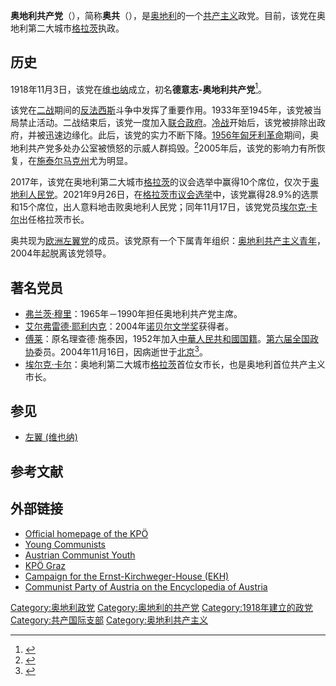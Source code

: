 {{Infobox political party
|country = 奧地利
|name = 奧地利共產黨
|name_native = {{lang|de|Kommunistische Partei Österreichs}}
|logo = [[File:Kommunistische_Partei_Österreichs_Logo.svg|150px]]
|领袖 = Günther Hopfgartner
|总书记 = Florian Birngruber
|发言人=Katerina Anastasiou<br>Rainer Hackauf<br>Günther Hopfgartner<br>Sarah Pansy<br>Tobias Schweiger<br>Natascha Wanek
|foundation = 1918年11月3日
|总部=[[维也纳|维也纳]]
|ideology = [[共產主義|共產主義]]<br>[[马克思主义|马克思主义]]
|position = [[左翼|左翼]]
|newspaper=《人民之声》
|international = [[共产党和工人党国际会议|共产党和工人党国际会议]]<br>[[国际共产主义研讨会|国际共产主义研讨会]]<br>[[共产国际|共产国际]]（历史上）
|national=[[奥共加|奥共加]]
|european = [[欧洲左翼党|欧洲左翼党]]
|europarl = 
|membership = 3500
|统计日期=2004年
|colours = [[紅色|紅色]]<br>[[栗色|栗色]]（常用）
|colorcode = {{Party meta/color/Communist Party of Austria}}
|website = {{URL|http://www.kpoe.at/}}
| seats1_title  = [[奧地利國民議會|國民議會]]
| seats1        = {{Infobox political party/seats|0|183|hex=red}}
| seats2_title  = [[奧地利聯邦議會|聯邦議會]]
| seats2        = {{Infobox political party/seats|0|62|hex=red}}
| seats3_title  = [[歐洲議會|歐洲議會]]
| seats3        = {{Infobox political party/seats|0|18|hex=red}}
| seats4_title  = [[奥地利行政区划|州议会]]
| seats4        = {{Infobox political party/seats|2|440|hex=red}}
}}
{{共产党}}
'''奥地利共产党'''（{{lang-de|Kommunistische Partei Österreichs|link=yes}}），简称'''奥共'''（{{lang|de|KPÖ}}），是[[奥地利|奥地利]]的一个[[共产主义|共产主义]]政党。目前，该党在奥地利第二大城市[[格拉茨|格拉茨]]执政。

==历史==
1918年11月3日，该党在[[维也纳|维也纳]]成立，初名'''德意志-奥地利共产党'''<ref name="tfd">{{cite web|url=http://encyclopedia2.thefreedictionary.com/Austrian+Communist+Party|title=The Great Soviet Encyclopedia: Communist Party of Austria|publisher=[[USSR|USSR]]|year=1979|accessdate=2013-05-03|archive-date=2020-10-20|archive-url=https://web.archive.org/web/20201020204829/https://encyclopedia2.thefreedictionary.com/Austrian+Communist+Party|dead-url=no}}</ref>。

该党在[[二战|二战]]期间的[[反法西斯|反法西斯]]斗争中发挥了重要作用。1933年至1945年，该党被当局禁止活动。二战结束后，该党一度加入[[联合政府|联合政府]]。[[冷战|冷战]]开始后，该党被排除出政府，并被迅速边缘化。此后，该党的实力不断下降。[[1956年匈牙利革命|1956年匈牙利革命]]期间，奥地利共产党多处办公室被愤怒的示威人群捣毁。<ref name="mueller">{{cite book |author1=WOLFGANG MUELLER |title=A Good Example of Peaceful Coexistence?: The Soviet Union, Austria, and Neutrality, 1955-1991 |date=2011 |publisher=Austrian Academy of Sciences Press |location=Wien, Austria |isbn=978-3-7001-7056-3 |url=https://www.jstor.org/stable/j.ctv3znxsz?refreqid=excelsior%3A684ba9957549956ec5e2b6c6745fed7e |accessdate=2020-03-26 |archive-date=2021-09-09 |archive-url=https://web.archive.org/web/20210909175332/https://www.jstor.org/stable/j.ctv3znxsz?refreqid=excelsior%3A684ba9957549956ec5e2b6c6745fed7e }}</ref>{{rp|92}}2005年后，该党的影响力有所恢复，在[[施泰尔马克州|施泰尔马克州]]尤为明显。

2017年，该党在奥地利第二大城市[[格拉茨|格拉茨]]的议会选举中赢得10个席位，仅次于[[奥地利人民党|奥地利人民党]]。2021年9月26日，在[[2021年格拉茨市议会选举|格拉茨市议会选举]]中，该党赢得28.9%的选票和15个席位，出人意料地击败奥地利人民党；同年11月17日，该党党员[[埃尔克·卡尔|埃尔克·卡尔]]出任格拉茨市长。

奥共现为[[欧洲左翼党|欧洲左翼党]]的成员。该党原有一个下属青年组织：[[奥地利共产主义青年|奥地利共产主义青年]]，2004年起脱离该党领导。

== 著名党员 ==
* [[弗兰茨·穆里|弗兰茨·穆里]]：1965年－1990年担任奥地利共产党主席。
* [[艾尔弗雷德·耶利内克|艾尔弗雷德·耶利内克]]：2004年[[诺贝尔文学奖|诺贝尔文学奖]]获得者。
* [[傅莱|傅莱]]：原名理查德·施泰因，1952年加入[[中華人民共和國国籍|中華人民共和國国籍]]。[[第六届全国政协|第六届全国政协]]委员。2004年11月16日，因病逝世于[[北京|北京]]<ref>{{Cite book |title=山高水长: 回忆父亲聂荣臻 |url=https://books.google.de/books?isbn=7532131203 |author=聂力|pages=第114页 |publisher=2006 |isbn=7532131203 |location=北京}}</ref>。
* [[埃尔克·卡尔|埃尔克·卡尔]]：奥地利第二大城市[[格拉茨|格拉茨]]首位女市长，也是奥地利首位共产主义市长。

== 参见 ==
*[[左翼_(维也纳)|左翼 (维也纳)]]

==参考文献==
{{reflist}}

== 外部链接 ==
{{Commonscat|Communist Party of Austria}}
* [http://www.kpoe.at/ Official homepage of the KPÖ]{{Wayback|url=http://www.kpoe.at/ |date=20060813141950 }}
* [http://www.yc.or.at/ Young Communists]{{Dead link|date=July 2019 |bot=InternetArchiveBot |fix-attempted=yes }}
* [http://www.kjoe.at/ Austrian Communist Youth]{{Wayback|url=http://www.kjoe.at/ |date=20200417133230 }}
* [http://www.kpoe-graz.at/ KPÖ Graz]{{Wayback|url=http://www.kpoe-graz.at/ |date=20201101002658 }}
* [http://www.ekhbleibt.info/ Campaign for the Ernst-Kirchweger-House (EKH)]{{Wayback|url=http://www.ekhbleibt.info/ |date=20051229122037 }}
* [http://www.aeiou.at/aeiou.encyclop.k/k605116.htm;internal&action=_setlanguage.action?LANGUAGE=fr Communist Party of Austria on the Encyclopedia of Austria]{{Wayback|url=http://www.aeiou.at/aeiou.encyclop.k/k605116.htm%3Binternal%26action%3D_setlanguage.action?LANGUAGE=fr |date=20201201022513 }}

{{奧地利政黨}}
{{欧洲左翼党}}
{{欧洲的共产党}}

{{Authority control}}
[[Category:奥地利政党|Category:奥地利政党]]
[[Category:奥地利的共产党|Category:奥地利的共产党]]
[[Category:1918年建立的政党|Category:1918年建立的政党]]
[[Category:共产国际支部|Category:共产国际支部]]
[[Category:奥地利共产主义|Category:奥地利共产主义]]